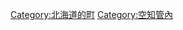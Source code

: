 {{Commonscat|Shintotsukawa, Hokkaido}}
{{Catmore}}

{{DEFAULTSORT:Shintotsukawa}}
[[Category:北海道的町|Category:北海道的町]]
[[Category:空知管內|Category:空知管內]]